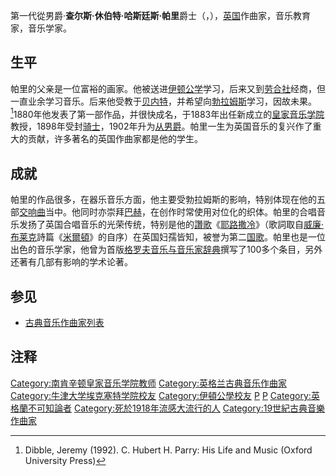 {{Infobox classical
| 中文名 = 帕里
| 画像 =Hubert Parry c1893b.jpg
| 附注 =     
| 原文名 = Charles Hubert Hastings Parry
| 国别 = 英国   
| 出生日期 = {{birth date|1848|2|27}}
| 出生地 = 伯恩茅斯
| 逝世日期 = {{death date and age|1918|10|7|1848|2|27}}
| 逝世地 = 西萨塞克斯郡鲁斯廷顿
| 所属时期 = 浪漫主义
| 所属乐派 =  
| 擅长作品类型 = 管弦乐，合唱
| 代表作 = 五部交响曲，钢琴协奏曲，管弦乐《勃拉姆斯挽歌》，合唱曲《耶路撒冷》，康塔塔《犹滴》《灵魂的赎救》
| 师从 = [[威廉·斯顿戴尔·贝内特|贝内特]]
| 学生 = [[霍尔斯特|霍尔斯特]]，[[沃恩·威廉斯|沃恩·威廉斯]]，[[弗兰克·布里奇|布里奇]]，[[约翰·艾尔兰|艾尔兰]]
| 官方网站 = 
}}

第一代從男爵·'''查尔斯·休伯特·哈斯廷斯·帕里'''爵士（{{lang-en|Sir Charles Hubert Hastings Parry}}，{{bd|1848年|2月27日|1918年|10月7日}}），[[英国|英国]]作曲家，音乐教育家，音乐学家。

== 生平 ==
帕里的父亲是一位富裕的画家。他被送进[[伊顿公学|伊顿公学]]学习，后来又到[[劳合社|劳合社]]经商，但一直业余学习音乐。后来他受教于[[威廉·斯顿戴尔·贝内特|贝内特]]，并希望向[[勃拉姆斯|勃拉姆斯]]学习，因故未果。<ref>Dibble, Jeremy (1992). C. Hubert H. Parry: His Life and Music (Oxford University Press) </ref>1880年他发表了第一部作品，并很快成名，于1883年出任新成立的[[皇家音乐学院|皇家音乐学院]]教授，1898年受封[[骑士|骑士]]，1902年升为[[从男爵|从男爵]]。帕里一生为英国音乐的复兴作了重大的贡献，许多著名的英国作曲家都是他的学生。

== 成就 ==
帕里的作品很多，在器乐音乐方面，他主要受勃拉姆斯的影响，特别体现在他的五部[[交响曲|交响曲]]当中。他同时亦崇拜[[巴赫|巴赫]]，在创作时常使用对位化的织体。帕里的合唱音乐发扬了英国合唱音乐的光荣传统，特别是他的[[聖詩|讚歌]]《[[耶路撒冷_(讚歌)|耶路撒冷]]》（歌詞取自[[威廉·布莱克|威廉·布莱克]]詩篇《[[米爾頓_(詩篇)|米爾頓]]》的自序）在英国妇孺皆知，被誉为第二[[国歌|国歌]]。帕里也是一位出色的音乐学家，他曾为首版[[格罗夫音乐与音乐家辞典|格罗夫音乐与音乐家辞典]]撰写了100多个条目，另外还著有几部有影响的学术论著。

== 参见 ==
* [[古典音乐作曲家列表|古典音乐作曲家列表]]

==注释==
<references/>
{{Commons category|Hubert Parry}}
{{wikisource author|Charles Hubert Hastings Parry}}
{{Authority control}}

{{DEFAULTSORT:Parry, Hubert}}
[[Category:南肯辛顿皇家音乐学院教师|Category:南肯辛顿皇家音乐学院教师]]
[[Category:英格兰古典音乐作曲家|Category:英格兰古典音乐作曲家]]
[[Category:牛津大学埃克塞特学院校友|Category:牛津大学埃克塞特学院校友]]
[[Category:伊頓公學校友|Category:伊頓公學校友]]
[[Category:浪漫主义作曲家|P]]
[[Category:下級勳位爵士|P]]
[[Category:英格蘭不可知論者|Category:英格蘭不可知論者]]
[[Category:死於1918年流感大流行的人|Category:死於1918年流感大流行的人]]
[[Category:19世紀古典音樂作曲家|Category:19世紀古典音樂作曲家]]